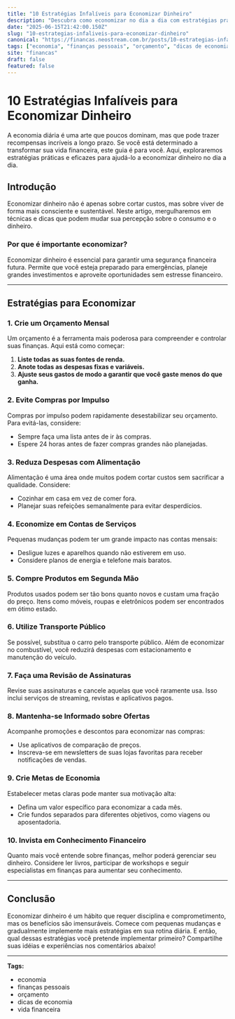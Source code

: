 ```yaml
---
title: "10 Estratégias Infalíveis para Economizar Dinheiro"
description: "Descubra como economizar no dia a dia com estratégias práticas e eficazes. Transforme sua vida financeira começando hoje mesmo!"
date: "2025-06-15T21:42:00.150Z"
slug: "10-estrategias-infaliveis-para-economizar-dinheiro"
canonical: "https://financas.neostream.com.br/posts/10-estrategias-infaliveis-para-economizar-dinheiro"
tags: ["economia", "finanças pessoais", "orçamento", "dicas de economia", "vida financeira"]
site: "financas"
draft: false
featured: false
---
```


# 10 Estratégias Infalíveis para Economizar Dinheiro

A economia diária é uma arte que poucos dominam, mas que pode trazer recompensas incríveis a longo prazo. Se você está determinado a transformar sua vida financeira, este guia é para você. Aqui, exploraremos estratégias práticas e eficazes para ajudá-lo a economizar dinheiro no dia a dia.

## Introdução

Economizar dinheiro não é apenas sobre cortar custos, mas sobre viver de forma mais consciente e sustentável. Neste artigo, mergulharemos em técnicas e dicas que podem mudar sua percepção sobre o consumo e o dinheiro.

### Por que é importante economizar?

Economizar dinheiro é essencial para garantir uma segurança financeira futura. Permite que você esteja preparado para emergências, planeje grandes investimentos e aproveite oportunidades sem estresse financeiro.

---

## Estratégias para Economizar

### 1. Crie um Orçamento Mensal

Um orçamento é a ferramenta mais poderosa para compreender e controlar suas finanças. Aqui está como começar:

1. **Liste todas as suas fontes de renda.**
2. **Anote todas as despesas fixas e variáveis.**
3. **Ajuste seus gastos de modo a garantir que você gaste menos do que ganha.**

### 2. Evite Compras por Impulso

Compras por impulso podem rapidamente desestabilizar seu orçamento. Para evitá-las, considere:

- Sempre faça uma lista antes de ir às compras.
- Espere 24 horas antes de fazer compras grandes não planejadas.

### 3. Reduza Despesas com Alimentação

Alimentação é uma área onde muitos podem cortar custos sem sacrificar a qualidade. Considere:

- Cozinhar em casa em vez de comer fora.
- Planejar suas refeições semanalmente para evitar desperdícios.

### 4. Economize em Contas de Serviços

Pequenas mudanças podem ter um grande impacto nas contas mensais:

- Desligue luzes e aparelhos quando não estiverem em uso.
- Considere planos de energia e telefone mais baratos.

### 5. Compre Produtos em Segunda Mão

Produtos usados podem ser tão bons quanto novos e custam uma fração do preço. Itens como móveis, roupas e eletrônicos podem ser encontrados em ótimo estado.

### 6. Utilize Transporte Público

Se possível, substitua o carro pelo transporte público. Além de economizar no combustível, você reduzirá despesas com estacionamento e manutenção do veículo.

### 7. Faça uma Revisão de Assinaturas

Revise suas assinaturas e cancele aquelas que você raramente usa. Isso inclui serviços de streaming, revistas e aplicativos pagos.

### 8. Mantenha-se Informado sobre Ofertas

Acompanhe promoções e descontos para economizar nas compras:

- Use aplicativos de comparação de preços.
- Inscreva-se em newsletters de suas lojas favoritas para receber notificações de vendas.

### 9. Crie Metas de Economia

Estabelecer metas claras pode manter sua motivação alta:

- Defina um valor específico para economizar a cada mês.
- Crie fundos separados para diferentes objetivos, como viagens ou aposentadoria.

### 10. Invista em Conhecimento Financeiro

Quanto mais você entende sobre finanças, melhor poderá gerenciar seu dinheiro. Considere ler livros, participar de workshops e seguir especialistas em finanças para aumentar seu conhecimento.

---

## Conclusão

Economizar dinheiro é um hábito que requer disciplina e comprometimento, mas os benefícios são imensuráveis. Comece com pequenas mudanças e gradualmente implemente mais estratégias em sua rotina diária. E então, qual dessas estratégias você pretende implementar primeiro? Compartilhe suas idéias e experiências nos comentários abaixo!

---

**Tags:**

- economia
- finanças pessoais
- orçamento
- dicas de economia
- vida financeira
